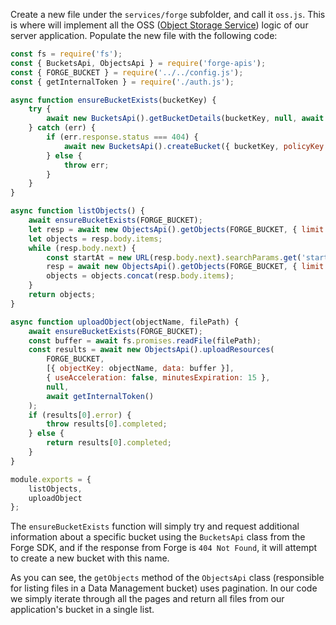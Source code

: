Create a new file under the `services/forge` subfolder, and call it `oss.js`. This is where
will implement all the OSS ([Object Storage Service](https://forge.autodesk.com/en/docs/data/v2/developers_guide/basics/#object-storage-service-oss))
logic of our server application. Populate the new file with the following code:

```js title="services/forge/oss.js"
const fs = require('fs');
const { BucketsApi, ObjectsApi } = require('forge-apis');
const { FORGE_BUCKET } = require('../../config.js');
const { getInternalToken } = require('./auth.js');

async function ensureBucketExists(bucketKey) {
    try {
        await new BucketsApi().getBucketDetails(bucketKey, null, await getInternalToken());
    } catch (err) {
        if (err.response.status === 404) {
            await new BucketsApi().createBucket({ bucketKey, policyKey: 'temporary' }, {}, null, await getInternalToken());
        } else {
            throw err;
        }
    }
}

async function listObjects() {
    await ensureBucketExists(FORGE_BUCKET);
    let resp = await new ObjectsApi().getObjects(FORGE_BUCKET, { limit: 64 }, null, await getInternalToken());
    let objects = resp.body.items;
    while (resp.body.next) {
        const startAt = new URL(resp.body.next).searchParams.get('startAt');
        resp = await new ObjectsApi().getObjects(FORGE_BUCKET, { limit: 64, startAt }, null, await getInternalToken());
        objects = objects.concat(resp.body.items);
    }
    return objects;
}

async function uploadObject(objectName, filePath) {
    await ensureBucketExists(FORGE_BUCKET);
    const buffer = await fs.promises.readFile(filePath);
    const results = await new ObjectsApi().uploadResources(
        FORGE_BUCKET,
        [{ objectKey: objectName, data: buffer }],
        { useAcceleration: false, minutesExpiration: 15 },
        null,
        await getInternalToken()
    );
    if (results[0].error) {
        throw results[0].completed;
    } else {
        return results[0].completed;
    }
}

module.exports = {
    listObjects,
    uploadObject
};
```

The `ensureBucketExists` function will simply try and request additional information
about a specific bucket using the `BucketsApi` class from the Forge SDK, and if the response
from Forge is `404 Not Found`, it will attempt to create a new bucket with this name.

As you can see, the `getObjects` method of the `ObjectsApi` class (responsible for listing files
in a Data Management bucket) uses pagination. In our code we simply iterate through all the pages
and return all files from our application's bucket in a single list.
